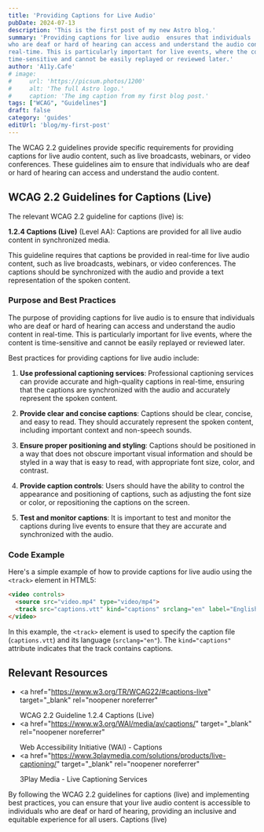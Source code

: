 ```yaml
---
title: 'Providing Captions for Live Audio'
pubDate: 2024-07-13
description: 'This is the first post of my new Astro blog.'
summary: 'Providing captions for live audio  ensures that individuals
who are deaf or hard of hearing can access and understand the audio content in
real-time. This is particularly important for live events, where the content is
time-sensitive and cannot be easily replayed or reviewed later.'
author: 'A11y.Cafe'
# image:
#     url: 'https://picsum.photos/1200'
#     alt: 'The full Astro logo.'
#     caption: 'The img caption from my first blog post.'
tags: ["WCAG", "Guidelines"]
draft: false
category: 'guides'
editUrl: 'blog/my-first-post'
---
```



The WCAG 2.2 guidelines provide specific requirements for providing captions for
live audio content, such as live broadcasts, webinars, or video conferences.
These guidelines aim to ensure that individuals who are deaf or hard of hearing
can access and understand the audio content.

## WCAG 2.2 Guidelines for Captions (Live)

The relevant WCAG 2.2 guideline for captions (live) is:

**1.2.4 Captions (Live)** (Level AA): Captions are provided for all live audio
content in synchronized media.

This guideline requires that captions be provided in real-time for live audio
content, such as live broadcasts, webinars, or video conferences. The captions
should be synchronized with the audio and provide a text representation of the
spoken content.

### Purpose and Best Practices

The purpose of providing captions for live audio is to ensure that individuals
who are deaf or hard of hearing can access and understand the audio content in
real-time. This is particularly important for live events, where the content is
time-sensitive and cannot be easily replayed or reviewed later.

Best practices for providing captions for live audio include:

1. **Use professional captioning services**: Professional captioning services
   can provide accurate and high-quality captions in real-time, ensuring that
   the captions are synchronized with the audio and accurately represent the
   spoken content.

2. **Provide clear and concise captions**: Captions should be clear, concise,
   and easy to read. They should accurately represent the spoken content,
   including important context and non-speech sounds.

3. **Ensure proper positioning and styling**: Captions should be positioned in a
   way that does not obscure important visual information and should be styled
   in a way that is easy to read, with appropriate font size, color, and
   contrast.

4. **Provide caption controls**: Users should have the ability to control the
   appearance and positioning of captions, such as adjusting the font size or
   color, or repositioning the captions on the screen.

5. **Test and monitor captions**: It is important to test and monitor the
   captions during live events to ensure that they are accurate and synchronized
   with the audio.

### Code Example

Here's a simple example of how to provide captions for live audio using the
`<track>` element in HTML5:

```html
<video controls>
  <source src="video.mp4" type="video/mp4">
  <track src="captions.vtt" kind="captions" srclang="en" label="English">
</video>
```

In this example, the `<track>` element is used to specify the caption file
(`captions.vtt`) and its language (`srclang="en"`). The `kind="captions"`
attribute indicates that the track contains captions.

## Relevant Resources

- <a
    href="https://www.w3.org/TR/WCAG22/#captions-live"
    target="_blank"
    rel="noopener noreferrer"
  >
    WCAG 2.2 Guideline 1.2.4 Captions (Live)
  </a>
- <a
    href="https://www.w3.org/WAI/media/av/captions/"
    target="_blank"
    rel="noopener noreferrer"
  >
    Web Accessibility Initiative (WAI) - Captions
  </a>
- <a
    href="https://www.3playmedia.com/solutions/products/live-captioning/"
    target="_blank"
    rel="noopener noreferrer"
  >
    3Play Media - Live Captioning Services
  </a>

By following the WCAG 2.2 guidelines for captions (live) and implementing best
practices, you can ensure that your live audio content is accessible to
individuals who are deaf or hard of hearing, providing an inclusive and
equitable experience for all users. Captions (live)
